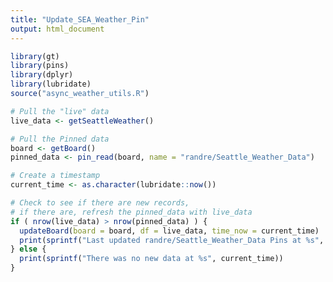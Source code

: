 ```yaml
---
title: "Update_SEA_Weather_Pin"
output: html_document
---
```


```r
library(gt)
library(pins)
library(dplyr)
library(lubridate)
source("async_weather_utils.R")
```


```r
# Pull the "live" data 
live_data <- getSeattleWeather()

# Pull the Pinned data
board <- getBoard()
pinned_data <- pin_read(board, name = "randre/Seattle_Weather_Data")
```

```r
# Create a timestamp
current_time <- as.character(lubridate::now())

# Check to see if there are new records, 
# if there are, refresh the pinned_data with live_data
if ( nrow(live_data) > nrow(pinned_data) ) {
  updateBoard(board = board, df = live_data, time_now = current_time)
  print(sprintf("Last updated randre/Seattle_Weather_Data Pins at %s", current_time))
} else {
  print(sprintf("There was no new data at %s", current_time))
}
```

